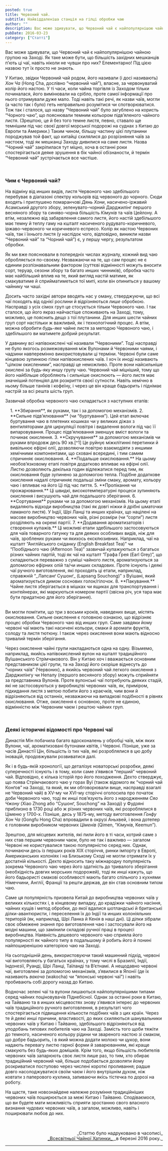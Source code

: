 ```yaml
---
posted: true
title: Червоний чай.
subtitle: Найвіддаленіша станція на гілці обробки чаю
author: ""
description: Вас може здивувати, що Червоний чай є найпопулярнішою чайною групою на Заході. Як таке може бути, що більшість західних мешканців п’ють ці чаї, навіть ніколи не чувши про них?..
pubDate: 2016-03-23
category: ["Статті"]
---
```


Вас може здивувати, що Червоний чай є найпопулярнішою чайною групою на Заході. Як таке може бути, що більшість західних мешканців п’ють ці чаї, навіть ніколи не чувши про них? Елементарно! Під цією назвою тут їх просто не знають.

У Китаю, звідки Червоний чай родом, його називали (і досі називають) _Хон Ча_ (Hong Cha, дослівно “червоний чай”), власне, за червонуватий колір його настою. У ті часи, коли чайна торгівля із Заходом тільки починалася, його вимінювали на срібло, проте самої інформації про нього отримували дуже мало. Тоді навіть такі речі, як назви чаїв, могли (а часто так і було) геть неправильно розумітися чи спотворюватися. Тож так і сталося, що назву “Червоний чай” було загублено на користь “Чорного чаю”, що пояснювали темним кольором підв’яленого чайного листя. (Зрештою, це й без того темне листя, певно, ставало ще темнішим під час своєї довгої морської подорожі на суднах з Китаю до Европи та Америки.) Таким чином, більшу частину цієї плутанини породжував той факт, що китайці схилялися до розрізняння чаїв за настоєм, тоді як мешканці Заходу дивилися на саме листя. Назва “Чорний чай” закріпилася тут міцно, хоча в останні роки спостерігається деяке зрушення в бік чайної обізнаности, й термін “Червоний чай” зустрічається все частіше.

<p>&nbsp;</p>

### Чим є Червоний чай?

На відміну від инших видів, листя Червоного чаю здебільшого перебуває в діапазоні спектру кольорів від червоного до чорного. Сюди входять і приглушено помаранчові _Дянь Хони_, насичено-іржавий Асамський другого збору, зеленувато-чорний Дарджилінг першого весняного збору та синяво-чорна більшість _Кімунів_ та чаїв Цейлону. А втім, незалежно від забарвлення самого листя, його настій здебільшого має темну й теплу гаму на кшталт насиченого рудувато-коричневого, іржаво-червоного чи коричневого еспресо. Колір як настою Червоних чаїв, так і їхнього листя (у наслідок чого, відповідно, виникли назви “Червоний чай” та “Чорний чай”) є, у першу чергу, результатом обробки.

Як ми вже пояснювали в попередніх числах журналу, кожний вид чаю обробляється по-своєму. Незважаючи на те, що сам процес не є єдиним розпізнавальним фактором (суттєві відмінності можуть вносити сорт, теруар, сезони збору та багато инших чинників), обробка часто має найбільший вплив на те, який вигляд настій матиме, як смакуватиме й сприйматиметься тої миті, коли він опиниться у вашому чайнику чи чаші.

Досить часто західні автори вводять нас у оману, стверджуючи, що всі чаї походять від однієї рослини й відрізняються _лише_ обробкою. Насправді з усіх сімох груп це стосується тільки Червоного чаю. І так сталося, що його якраз найчастіше споживають на Заході, тому, можливо, це пояснить дещо з тої плутанини. Для инших шести чайних груп сорт настільки ж важливий, як і технологічний процес. А втім, можна обробити _будь-яке_ чайне листя за методою Червоного чаю, і здебільшого ви матимете добрий результат.

У давнину всі напівокислені чаї називали “Червоними”. Тоді насправді не було якогось розмежовування між Вулонами й Червоними чаями, і чадзини навперемінно використовували ці терміни. Червоні були саме кінцевою зупинкою гілки напівокислених чаїв. І хоч їх иноді називають "цілком окисленими”, насправді це неможливо. Проте вони найсильніше окислені за будь-яку иншу групу чаю. Червоний чай міцніший, тому що його найбільше обробляють і сильніше окислюють — його листя має значніший потенціял для розкриття своєї сутности. Навіть хемічно в ньому більше танінів і кофеїну, і через це він краще бадьорить і піднімає настрій за всі решта шість груп.

Зазвичай обробка червоного чаю складається з наступних етапів:

<section style="padding: 0 0 1rem 1rem;">
1. **Збирання**, як руками, так і за допомогою механізмів.
2. **Сильне підв’ялювання** (чи “буртування”). Цей етап включає буртування чаю в плетених кошиках чи у великих діжах з вентиляторами для циркуляції повітря і видалення вологи під час її випаровування. Процес підв’ялювання зменшує вміст вологи та починає окислення.
3. **Скручування** за допомогою механізмів чи руками впродовж десь 90 хв.[^1] Це руйнує міжклітинні перетинки й вивільнює ефірні олії, дозволяючи повітрю взаємодіяти з иншими хемічними компонентами, що сховані всередині, і тим самим спричиняє окислювання.
4. **Подальше окислювання.** На цьому необов’язковому етапі повітря додатково впливає на ефірні олії. Листю дозволяють декілька годин відлежатися перед тим, як окислювання буде зупинено за допомогою тепла. Подібне додаткове окислення надалі спричиняє подальші зміни смаку, аромату, кольору чаю і впливає на його Ці під час пиття.
5. **Пропікання чи прожарювання.** Ці швидкі, високотемпературні процеси зупиняють окислення і висушують чай для подальшого зберігання.
6. **Сортування** руками чи за допомогою механізмів. На цьому етапі видаляють відходи виробництва (такі як довгі ніжки й дрібні шматочки ламаного листя). У Індії, Шрі Ланці та инших країнах, що націлені на масове виробництво червоних чаїв, різні розміри (чи “сорти”) листя розділяють на окремі партії.
7. **Додавання ароматизаторів і створення купажів.** Ці можливі етапи здебільшого застосовуються для чаїв товарного ґатунку та для деяких особливих видів, ніж для чаїв, зроблених руками чи якихось ексклюзивних. Наприклад, чаї на кшталт “Англійського сніданку (English Breakfast Tea)” чи “Пообіднього чаю (Afternoon Tea)” зазвичай купажуються з багатьох різних чайних партій, тоді як чаї на кшталт “Графа Ґрея (Earl Grey)”, що складаються переважно з суміші чайного листя, ароматизуються за допомогою ефірних олій та/чи инших складових. Проте існують і деякі чаї ручного виготовлення, які проходять ці етапи, наприклад, справжній “_Лапсанґ Сушонґ_ (Lapsang Souchong)” з Вуїшані, який ароматизується димом соснових голок/гілочок.
8. **Пакування.** Чайне листя зберігається в мішках чи ящиках для транспортування і контейнерах, які маркуються номером партії (звісна річ, уся тара має бути придатною для його зберігання).
</section>

Ви могли помітити, що три з восьми кроків, наведених вище, містять окислювання. Сильне окислення є головною ознакою, що відрізняє процес обробки Червоного чаю від инших груп. Саме завдяки йому червоні чаї мають такі насичені кольори, смаки й аромати фруктів, солоду та листя тютюну. І також через окислення вони мають відносно тривалий термін зберігання.

Через окислення чайні групи накладаються одна на одну. Візьмемо, наприклад, якийсь напівокислений вулон на кшталт традиційного Вуїшанського Стрімчакового. Він у Китаю хоч і вважається основним представником цієї групи, та на Заході його скоріше віднесуть до “чорних чаїв” (Червоних), а якийсь червоний чай легкого окислення з Дарджилінгу чи Непалу (першого весняного збору) можуть сприйняти за представника Вулонів. Проте вулонські чаї потребують деяких стадій, які не застосовуються у виробництві червоних чаїв, як, приміром, підкидання листя з метою побити його з краєчків, чим вони й відрізняються від останніх, незважаючи на випадкові подібності в рівнях окислювання. Отже, окислення є основною, проте не єдиною, відмінністю між Червоним чаєм і рештою чайних груп.

<p>&nbsp;</p>

### Деякі історичні відомості про Червоні чаї
Династія Мін побачила багато вдосконалень у обробці чаїв, між яких Вулони, чаї, ароматизовані бутонами квітів, і Червоні. Пізніше, уже за часів Династії Цін, більшість із тих чаїв, які розроблялися в цю добу іновацій, продовжували розвиватися далі.

Як і в будь-якій хронології, що деталізує новаторські розробки, деякі суперечності існують і в тому, коли саме з’явився “перший” червоний чай. Відповідно, є кілька історій про його походження. Дехто стверджує, що поява Стрімчакового чаю у горах Вуї (також відомого як “чорний чай Конґов” на Заході, та який, як ми обговорювали вище, насправді взагалі не Червоний чай) в ХV-му чи XVI-му сторіччі оголосила про початок доби Червоного чаю, тоді як инші пов’язують його з народженням _Сяо Чжону_ (Xiao Zhong або “Сушонґ, Souchong” на Заході) у Фудзяні приблизно в 1730 році або ж різних червоних чаїв, які розроблялися в Ціменю у 1700-х. Пізніше, десь у 1875-му, методу виготовлення _Ґонфу Хон Ча_ (Gongfu Hong Cha) впровадили в окрузі Аньхвей, і вона дотепер є головним виробником червоних _Ціменів_ (Qimen, “_Кімунів_, Keemun”).

Зрештою, для місцевих жителів, які пили його в ті часи, котрий саме з них став першим червоним чаєм, було не так і важливо — загалом Червоні не користувалися такою популярністю серед них. Однак, починаючи десь із перших років XIX сторіччя, ринки імпорту в Европі, Американських колоніях і на Близькому Сході не могли отримати їх у достатній кількості. Дехто відносить таку міжнародну популярність зокрема Червоного чаю через його здатність до тривалого зберігання (необхідність довгих морських подорожей), тоді як инші кажуть, що його бадьористі смакові особливості мають багато спільного з кухнями Німеччини, Англії, Франції та решти держав, де він став основним типом чаю.

Саме ця популярність призвела Китай до виробництва червоних чаїв у великих кількостях і, в кінцевому випадку, до крадіжки чайного насіння, чайних кущів і метод обробки, до якої вдалися шотландські й британські ділки-авантюристи, і переселення їх до Індії та инших колоніяльних територій (як, наприклад, Шрі Ланка й Кенія в наші дні). Ці ділки зібрали своє обмежене знання про виготовлення чаю і застосували його на модні машини, що замінили складові ручної праці в процесі виробництва. Наявність дешевого червоного чаю сприяла його популярності як чайного типу в подальшому й робить його й понині найпоширенішою категорією чаю на Заході.

На сьогоднішній день, використовуючи такий машинний підхід, червоні чаї виготовляють у багатьох країнах, у тому числі в Бразилії, Індії, Індонезії, Руанді, Шрі Ланці, Таїланді та В’єтнамі. А нещодавно червоні чаї, виготовлені за допомогою механізмів, з’явилися в Японії (де їх називають _вакоча_ (wakocha) чи “японські червоні чаї”) і навіть пробивають собі дорогу назад до Китаю.

Водночас зелені чаї та вулони лишаються найпопулярнішими типами серед чайних поціновувачів Піднебісної. Однак за останні роки в Китаю, на Тайваню та в инших місцевостях знову з’явився інтерес до червоних чаїв традиційного ручного виготовлення, в результаті чого спостерігається підвищення кількости подібних чаїв з цих країн. Через те й деякі инші причини, властивості, до яких схиляються шанувальники червоних чаїв у Китаю і Тайваню, здебільшого відрізняються від уподобань типових любителів чаю на Заході. Замість того щоби тяжіти до темного, насиченого кольору рідини чи звареного настою зі смаком, що добре бадьорить, і в який можна додати молоко чи цукор, вони надають перевагу листю гарної форми й заварюванням, які краще смакують без будь-яких домішків. Крім того, якщо більшість любителів червоних чаїв запарюють своє листя лише раз, то тим, хто обирає традиційний червоний чай, більше подобається дозволяти йому розкриватися поступово через числені короткі проливання; радше довго насолоджуватися своїм чаєм і його внутрішнім духом, ніж ковтати з паперового кухлика, запиваючи якісь тістечка по дорозі на роботу.

На щастя, таке новознайдене належне розуміння традиційніших червоних чаїв поширюється за межі Китаю і Тайваню. Сподіваємося, що ви будете мати можливість сприяти зростанню свого власного визнання чудових червоних чаїв, а загалом, можливо, навіть і поширювати любов до них.

<p>&nbsp;</p>
<p align="right" style="font-size: 0.9rem;">_Статтю було надруковано в часописі_<br /><a title="globalteahut.org" href="http://www.globalteahut.org/" target="blank" rel="noopener">_Всесвітньої Чайної Хатинки_ </a>_в березні 2016 року._</p>

---

[^1]: У випадку CTC чаю (Cut, Tear, Curl – різати, рвати, скручувати), скручування поєднують із додатковими кроками: чайне листя кришать на дрібні шматочки, чим змушують його швидше окислюватися, а потім скручують в гранули й тим ще більше його окислюють, після чого сушать. СТС обробка є ефективним і дешевим засобом виробництва чаю, через це її частіше використовують у виробництві чайних пакетиків або ж у менш багатих країнах-споживачах чаю, таких як Індія та Шрі Ланка. Від подібного гранульованого чаю вимагають швидкого заварювання, та здебільшого він дає тільки один повноцінний настій чи два-три проварювання.